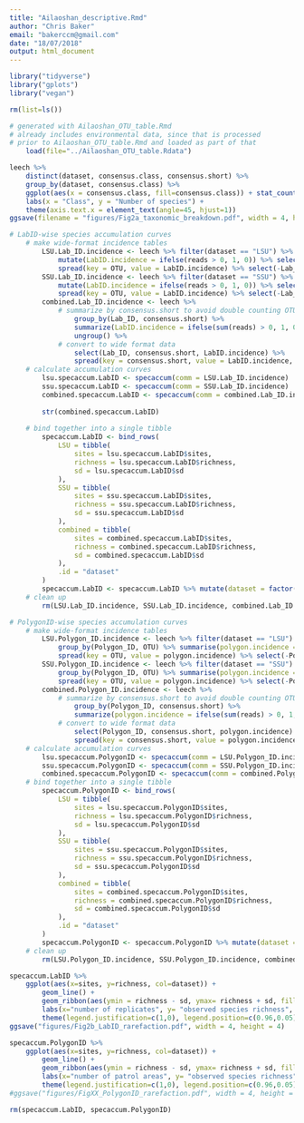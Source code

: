 ```yaml
---
title: "Ailaoshan_descriptive.Rmd"
author: "Chris Baker"
email: "bakerccm@gmail.com"
date: "18/07/2018"
output: html_document
---
```


```r
library("tidyverse")
library("gplots")
library("vegan")
```

```r
rm(list=ls())
```

```r
# generated with Ailaoshan_OTU_table.Rmd
# already includes environmental data, since that is processed
# prior to Ailaoshan_OTU_table.Rmd and loaded as part of that
    load(file="../Ailaoshan_OTU_table.Rdata")
```

```r
leech %>%
    distinct(dataset, consensus.class, consensus.short) %>%
    group_by(dataset, consensus.class) %>% 
    ggplot(aes(x = consensus.class, fill=consensus.class)) + stat_count(show.legend = FALSE) + facet_wrap("dataset") +
    labs(x = "Class", y = "Number of species") + 
    theme(axis.text.x = element_text(angle=45, hjust=1))
ggsave(filename = "figures/Fig2a_taxonomic_breakdown.pdf", width = 4, height=3)
```

```r
# LabID-wise species accumulation curves
    # make wide-format incidence tables
        LSU.Lab_ID.incidence <- leech %>% filter(dataset == "LSU") %>%
            mutate(LabID.incidence = ifelse(reads > 0, 1, 0)) %>% select(Lab_ID, OTU, LabID.incidence) %>%
            spread(key = OTU, value = LabID.incidence) %>% select(-Lab_ID)
        SSU.Lab_ID.incidence <- leech %>% filter(dataset == "SSU") %>%
            mutate(LabID.incidence = ifelse(reads > 0, 1, 0)) %>% select(Lab_ID, OTU, LabID.incidence) %>%
            spread(key = OTU, value = LabID.incidence) %>% select(-Lab_ID)
        combined.Lab_ID.incidence <- leech %>%
            # summarize by consensus.short to avoid double counting OTUs when both datasets included
                group_by(Lab_ID, consensus.short) %>%
                summarize(LabID.incidence = ifelse(sum(reads) > 0, 1, 0)) %>%
                ungroup() %>%
            # convert to wide format data
                select(Lab_ID, consensus.short, LabID.incidence) %>%
                spread(key = consensus.short, value = LabID.incidence, fill = 0) %>% select(-Lab_ID)
    # calculate accumulation curves
        lsu.specaccum.LabID <- specaccum(comm = LSU.Lab_ID.incidence)
        ssu.specaccum.LabID <- specaccum(comm = SSU.Lab_ID.incidence)
        combined.specaccum.LabID <- specaccum(comm = combined.Lab_ID.incidence)
        
        str(combined.specaccum.LabID)
        
    # bind together into a single tibble
        specaccum.LabID <- bind_rows(
            LSU = tibble(
                sites = lsu.specaccum.LabID$sites,
                richness = lsu.specaccum.LabID$richness,
                sd = lsu.specaccum.LabID$sd
            ),
            SSU = tibble(
                sites = ssu.specaccum.LabID$sites,
                richness = ssu.specaccum.LabID$richness,
                sd = ssu.specaccum.LabID$sd
            ),
            combined = tibble(
                sites = combined.specaccum.LabID$sites,
                richness = combined.specaccum.LabID$richness,
                sd = combined.specaccum.LabID$sd
            ),
            .id = "dataset"
        )
        specaccum.LabID <- specaccum.LabID %>% mutate(dataset = factor(dataset, levels = c("combined", "SSU", "LSU")))  # use this to flip order of legend and colours ?
    # clean up
        rm(LSU.Lab_ID.incidence, SSU.Lab_ID.incidence, combined.Lab_ID.incidence, lsu.specaccum.LabID, ssu.specaccum.LabID, combined.specaccum.LabID)

# PolygonID-wise species accumulation curves
    # make wide-format incidence tables
        LSU.Polygon_ID.incidence <- leech %>% filter(dataset == "LSU") %>%
            group_by(Polygon_ID, OTU) %>% summarise(polygon.incidence = ifelse(sum(reads) > 0, 1, 0)) %>% ungroup() %>%
            spread(key = OTU, value = polygon.incidence) %>% select(-Polygon_ID)
        SSU.Polygon_ID.incidence <- leech %>% filter(dataset == "SSU") %>%
            group_by(Polygon_ID, OTU) %>% summarise(polygon.incidence = ifelse(sum(reads) > 0, 1, 0)) %>% ungroup() %>%
            spread(key = OTU, value = polygon.incidence) %>% select(-Polygon_ID)
        combined.Polygon_ID.incidence <- leech %>%
            # summarize by consensus.short to avoid double counting OTUs when both datasets included
                group_by(Polygon_ID, consensus.short) %>%
                summarize(polygon.incidence = ifelse(sum(reads) > 0, 1, 0)) %>% ungroup() %>%
            # convert to wide format data
                select(Polygon_ID, consensus.short, polygon.incidence) %>%
                spread(key = consensus.short, value = polygon.incidence, fill = 0) %>% select(-Polygon_ID)
    # calculate accumulation curves
        lsu.specaccum.PolygonID <- specaccum(comm = LSU.Polygon_ID.incidence)
        ssu.specaccum.PolygonID <- specaccum(comm = SSU.Polygon_ID.incidence)
        combined.specaccum.PolygonID <- specaccum(comm = combined.Polygon_ID.incidence)
    # bind together into a single tibble
        specaccum.PolygonID <- bind_rows(
            LSU = tibble(
                sites = lsu.specaccum.PolygonID$sites,
                richness = lsu.specaccum.PolygonID$richness,
                sd = lsu.specaccum.PolygonID$sd
            ),
            SSU = tibble(
                sites = ssu.specaccum.PolygonID$sites,
                richness = ssu.specaccum.PolygonID$richness,
                sd = ssu.specaccum.PolygonID$sd
            ),
            combined = tibble(
                sites = combined.specaccum.PolygonID$sites,
                richness = combined.specaccum.PolygonID$richness,
                sd = combined.specaccum.PolygonID$sd
            ),
            .id = "dataset"
        )
        specaccum.PolygonID <- specaccum.PolygonID %>% mutate(dataset = factor(dataset, levels = c("combined", "SSU", "LSU")))
    # clean up
        rm(LSU.Polygon_ID.incidence, SSU.Polygon_ID.incidence, combined.Polygon_ID.incidence, lsu.specaccum.PolygonID, ssu.specaccum.PolygonID, combined.specaccum.PolygonID)
```

```r
specaccum.LabID %>%
    ggplot(aes(x=sites, y=richness, col=dataset)) +
        geom_line() +
        geom_ribbon(aes(ymin = richness - sd, ymax= richness + sd, fill=dataset), alpha=0.4, col=NA) +
        labs(x="number of replicates", y= "observed species richness", fill="Dataset", color="Dataset") +
        theme(legend.justification=c(1,0), legend.position=c(0.96,0.05))
ggsave("figures/Fig2b_LabID_rarefaction.pdf", width = 4, height = 4)

specaccum.PolygonID %>%
    ggplot(aes(x=sites, y=richness, col=dataset)) +
        geom_line() +
        geom_ribbon(aes(ymin = richness - sd, ymax= richness + sd, fill=dataset), alpha=0.4, col=NA) +
        labs(x="number of patrol areas", y= "observed species richness", fill="Dataset", color="Dataset") +
        theme(legend.justification=c(1,0), legend.position=c(0.96,0.05))
#ggsave("figures/FigXX_PolygonID_rarefaction.pdf", width = 4, height = 4)  # not currently used

rm(specaccum.LabID, specaccum.PolygonID)
```

```r

```

